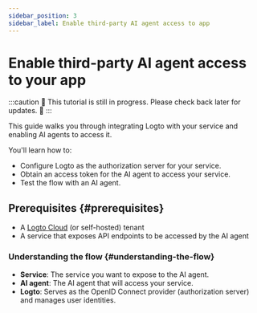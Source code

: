 ```yaml
---
sidebar_position: 3
sidebar_label: Enable third-party AI agent access to app
---
```


# Enable third-party AI agent access to your app

:::caution
👷 This tutorial is still in progress. Please check back later for updates. 🚧
:::

This guide walks you through integrating Logto with your service and enabling AI agents to access it.

You'll learn how to:

- Configure Logto as the authorization server for your service.
- Obtain an access token for the AI agent to access your service.
- Test the flow with an AI agent.

## Prerequisites \{#prerequisites}

- A [Logto Cloud](https://cloud.logto.io) (or self-hosted) tenant
- A service that exposes API endpoints to be accessed by the AI agent

### Understanding the flow \{#understanding-the-flow}

- **Service**: The service you want to expose to the AI agent.
- **AI agent**: The AI agent that will access your service.
- **Logto**: Serves as the OpenID Connect provider (authorization server) and manages user identities.
